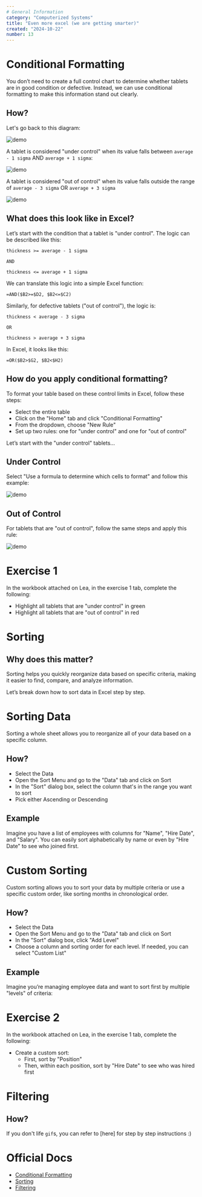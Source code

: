 ```yaml
---
# General Information
category: "Computerized Systems"
title: "Even more excel (we are getting smarter)"
created: "2024-10-22"
number: 13
---
```


# Conditional Formatting

You don’t need to create a full control chart to determine whether tablets are in good condition or defective. Instead, we can use conditional formatting to make this information stand out clearly.

## How?

Let's go back to this diagram:

![demo](./assets/1.png)

A tablet is considered "under control" when its value falls between `average - 1 sigma` AND `average + 1 sigma`:

![demo](./assets/2.png)

A tablet is considered "out of control" when its value falls outside the range of `average - 3 sigma` OR `average + 3 sigma`

![demo](./assets/3.png)

## What does this look like in Excel?

Let’s start with the condition that a tablet is "under control". The logic can be described like this:

```text
thickness >= average - 1 sigma

AND

thickness <= average + 1 sigma
```

We can translate this logic into a simple Excel function:

```excel
=AND($B2>=$D2, $B2<=$C2)
```

Similarly, for defective tablets ("out of control"), the logic is:

```text
thickness < average - 3 sigma

OR

thickness > average + 3 sigma
```

In Excel, it looks like this:

```excel
=OR($B2>$G2, $B2<$H2)
```

## How do you apply conditional formatting?

To format your table based on these control limits in Excel, follow these steps:

- Select the entire table
- Click on the "Home" tab and click "Conditional Formatting"
- From the dropdown, choose "New Rule"
- Set up two rules: one for "under control" and one for "out of control"

Let’s start with the "under control" tablets...

## Under Control

Select "Use a formula to determine which cells to format" and follow this example:

![demo](./assets/green.gif)

## Out of Control

For tablets that are "out of control", follow the same steps and apply this rule:

![demo](./assets/red.gif)

# Exercise 1

In the workbook attached on Lea, in the exercise 1 tab, complete the following:

- Highlight all tablets that are "under control" in green
- Highlight all tablets that are "out of control" in red

# Sorting

## Why does this matter?

Sorting helps you quickly reorganize data based on specific criteria, making it easier to find, compare, and analyze information.

Let’s break down how to sort data in Excel step by step.

# Sorting Data

Sorting a whole sheet allows you to reorganize all of your data based on a specific column.

## How?

- Select the Data
- Open the Sort Menu and go to the "Data" tab and click on Sort
- In the "Sort" dialog box, select the column that's in the range you want to sort
- Pick either Ascending or Descending

## Example

Imagine you have a list of employees with columns for "Name", "Hire Date", and "Salary". You can easily sort alphabetically by name or even by "Hire Date" to see who joined first.

# Custom Sorting

Custom sorting allows you to sort your data by multiple criteria or use a specific custom order, like sorting months in chronological order.

## How?

- Select the Data
- Open the Sort Menu and go to the "Data" tab and click on Sort
- In the "Sort" dialog box, click "Add Level"
- Choose a column and sorting order for each level. If needed, you can select "Custom List"

## Example

Imagine you’re managing employee data and want to sort first by multiple "levels" of criteria:

# Exercise 2

In the workbook attached on Lea, in the exercise 1 tab, complete the following:

- Create a custom sort:
  - First, sort by "Position"
  - Then, within each position, sort by "Hire Date" to see who was hired first

# Filtering

## How?

If you don't life `gif`s, you can refer to [here] for step by step instructions :)

# Official Docs

- [Conditional Formatting](https://edu.gcfglobal.org/en/excel/conditional-formatting/1/)
- [Sorting](https://edu.gcfglobal.org/en/excel/sorting-data/1/)
- [Filtering](https://edu.gcfglobal.org/en/excel/filtering-data/1/)
